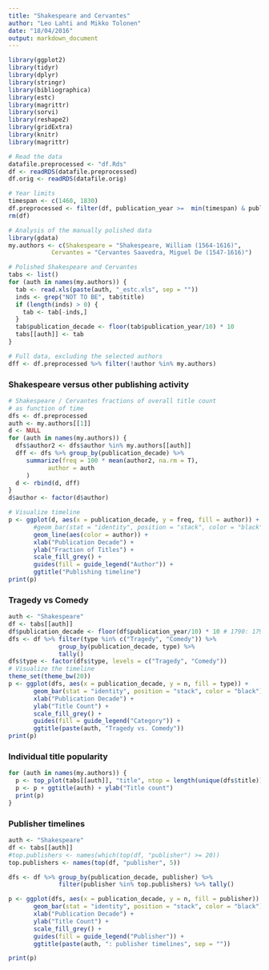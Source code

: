 ```yaml
---
title: "Shakespeare and Cervantes"
author: "Leo Lahti and Mikko Tolonen"
date: "18/04/2016"
output: markdown_document
---
```


```r
library(ggplot2)
library(tidyr)
library(dplyr)
library(stringr)
library(bibliographica)
library(estc)
library(magrittr)
library(sorvi)
library(reshape2)
library(gridExtra)
library(knitr)
library(magrittr)

# Read the data
datafile.preprocessed <- "df.Rds"
df <- readRDS(datafile.preprocessed)
df.orig <- readRDS(datafile.orig)

# Year limits
timespan <- c(1460, 1830)
df.preprocessed <- filter(df, publication_year >=  min(timespan) & publication_year <= max(timespan))
rm(df)
```



```r
# Analysis of the manually polished data
library(gdata)
my.authors <- c(Shakespeare = "Shakespeare, William (1564-1616)",
	        Cervantes = "Cervantes Saavedra, Miguel De (1547-1616)")

# Polished Shakespeare and Cervantes
tabs <- list()
for (auth in names(my.authors)) {
  tab <- read.xls(paste(auth, "_estc.xls", sep = ""))
  inds <- grep("NOT TO BE", tab$title)
  if (length(inds) > 0) {
    tab <- tab[-inds,]
  }
  tab$publication_decade <- floor(tab$publication_year/10) * 10   
  tabs[[auth]] <- tab
}

# Full data, excluding the selected authors
dff <- df.preprocessed %>% filter(!author %in% my.authors)
```



### Shakespeare versus other publishing activity

```r
# Shakespeare / Cervantes fractions of overall title count
# as function of time
dfs <- df.preprocessed
auth <- my.authors[[1]]
d <- NULL
for (auth in names(my.authors)) { 
  dfs$author2 <- dfs$author %in% my.authors[[auth]]
  dff <- dfs %>% group_by(publication_decade) %>%
	 summarize(freq = 100 * mean(author2, na.rm = T),
	 	   author = auth
	 )
  d <- rbind(d, dff)
}
d$author <- factor(d$author)

# Visualize timeline
p <- ggplot(d, aes(x = publication_decade, y = freq, fill = author)) +
       #geom_bar(stat = "identity", position = "stack", color = "black") +
       geom_line(aes(color = author)) +       
       xlab("Publication Decade") +
       ylab("Fraction of Titles") +
       scale_fill_grey() +
       guides(fill = guide_legend("Author")) +
       ggtitle("Publishing timeline")
print(p)
```


### Tragedy vs Comedy

```r
auth <- "Shakespeare"
df <- tabs[[auth]]
df$publication_decade <- floor(df$publication_year/10) * 10 # 1790: 1790-1799
dfs <- df %>% filter(type %in% c("Tragedy", "Comedy")) %>%
              group_by(publication_decade, type) %>%
              tally()
dfs$type <- factor(dfs$type, levels = c("Tragedy", "Comedy"))
# Visualize the timeline
theme_set(theme_bw(20))
p <- ggplot(dfs, aes(x = publication_decade, y = n, fill = type)) +
       geom_bar(stat = "identity", position = "stack", color = "black") +
       xlab("Publication Decade") +
       ylab("Title Count") +
       scale_fill_grey() +
       guides(fill = guide_legend("Category")) +
       ggtitle(paste(auth, "Tragedy vs. Comedy"))       
print(p)
```



### Individual title popularity

```r
for (auth in names(my.authors)) {
  p <- top_plot(tabs[[auth]], "title", ntop = length(unique(dfs$title)))
  p <- p + ggtitle(auth) + ylab("Title count")
  print(p)
}
```


### Publisher timelines

```r
auth <- "Shakespeare"
df <- tabs[[auth]]
#top.publishers <- names(which(top(df, "publisher") >= 20))
top.publishers <- names(top(df, "publisher", 5))

dfs <- df %>% group_by(publication_decade, publisher) %>%
              filter(publisher %in% top.publishers) %>% tally()

p <- ggplot(dfs, aes(x = publication_decade, y = n, fill = publisher)) +
       geom_bar(stat = "identity", position = "stack", color = "black") +
       xlab("Publication Decade") +
       ylab("Title Count") +
       scale_fill_grey() +
       guides(fill = guide_legend("Publisher")) +       
       ggtitle(paste(auth, ": publisher timelines", sep = ""))       

print(p)
```


